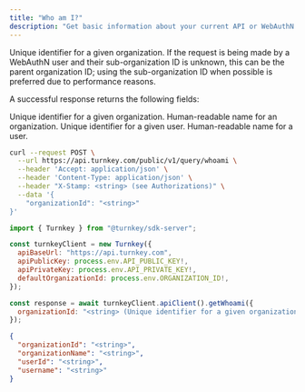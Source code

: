 ```yaml
---
title: "Who am I?"
description: "Get basic information about your current API or WebAuthN user and their organization. Affords sub-organization look ups via parent organization for WebAuthN or API key users."
---
```



<EndpointPath type="query" path="whoami" />

<Authorizations />

<H3Bordered text="Body" />

<ParamField body="organizationId" type="string" required={true}>

Unique identifier for a given organization. If the request is being made by a WebAuthN user and their sub-organization ID is unknown, this can be the parent organization ID; using the sub-organization ID when possible is preferred due to performance reasons.
</ParamField>


<H3Bordered text="Response" />
A successful response returns the following fields:

<ResponseField name="organizationId" type="string" required={true}>Unique identifier for a given organization.</ResponseField>
<ResponseField name="organizationName" type="string" required={true}>Human-readable name for an organization.</ResponseField>
<ResponseField name="userId" type="string" required={true}>Unique identifier for a given user.</ResponseField>
<ResponseField name="username" type="string" required={true}>Human-readable name for a user.</ResponseField>

<RequestExample>

```bash title="cURL"
curl --request POST \
  --url https://api.turnkey.com/public/v1/query/whoami \
  --header 'Accept: application/json' \
  --header 'Content-Type: application/json' \
  --header "X-Stamp: <string> (see Authorizations)" \
  --data '{
    "organizationId": "<string>"
}'
```

```javascript title="JavaScript"
import { Turnkey } from "@turnkey/sdk-server";

const turnkeyClient = new Turnkey({
  apiBaseUrl: "https://api.turnkey.com",
  apiPublicKey: process.env.API_PUBLIC_KEY!,
  apiPrivateKey: process.env.API_PRIVATE_KEY!,
  defaultOrganizationId: process.env.ORGANIZATION_ID!,
});

const response = await turnkeyClient.apiClient().getWhoami({
  organizationId: "<string> (Unique identifier for a given organization. If the request is being made by a WebAuthN user and their sub-organization ID is unknown, this can be the parent organization ID; using the sub-organization ID when possible is preferred due to performance reasons.)"
});
```

</RequestExample>

<ResponseExample>

```json 200
{
  "organizationId": "<string>",
  "organizationName": "<string>",
  "userId": "<string>",
  "username": "<string>"
}
```

</ResponseExample>
